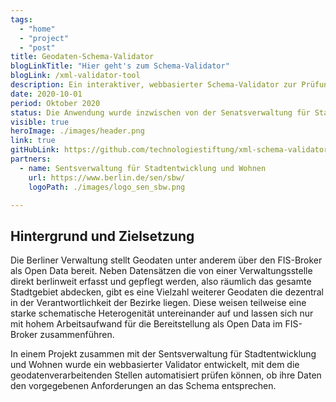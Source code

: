```yaml
---
tags:
  - "home"
  - "project"
  - "post"
title: Geodaten-Schema-Validator
blogLinkTitle: "Hier geht's zum Schema-Validator"
blogLink: /xml-validator-tool
description: Ein interaktiver, webbasierter Schema-Validator zur Prüfung von Geodaten
date: 2020-10-01
period: Oktober 2020
status: Die Anwendung wurde inzwischen von der Senatsverwaltung für Stadtenwicklung, Bauen und Wohnen übernommen, weiterentwickelt und im Intranet betrieben. 
visible: true
heroImage: ./images/header.png
link: true
gitHubLink: https://github.com/technologiestiftung/xml-schema-validator-for-berlins-geodata
partners:
  - name: Sentsverwaltung für Stadtentwicklung und Wohnen
    url: https://www.berlin.de/sen/sbw/
    logoPath: ./images/logo_sen_sbw.png

---
```


## Hintergrund und Zielsetzung

Die Berliner Verwaltung stellt Geodaten unter anderem über den FIS-Broker als Open Data bereit. Neben Datensätzen die von einer Verwaltungsstelle direkt berlinweit erfasst und gepflegt werden, also räumlich das gesamte Stadtgebiet abdecken, gibt es eine Vielzahl weiterer Geodaten die dezentral in der Verantwortlichkeit der Bezirke liegen. Diese weisen teilweise eine starke schematische Heterogenität untereinander auf und lassen sich nur mit hohem Arbeitsaufwand für die Bereitstellung als Open Data im FIS-Broker zusammenführen. 

In einem Projekt zusammen mit der Sentsverwaltung für Stadtentwicklung und Wohnen wurde ein webbasierter Validator entwickelt, mit dem die geodatenverarbeitenden Stellen automatisiert prüfen können, ob ihre Daten den vorgegebenen Anforderungen an das Schema entsprechen.
